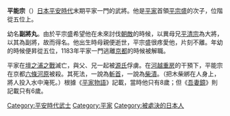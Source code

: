 {{unreferenced|time=2013-08-11T02:09:04+00:00}}
{{japanese|japanese=平 能宗|kana=たいら の よしむね|romaji=Taira no Yoshimune}}
'''平能宗'''（{{bd||1178年？|1185年6月6日|catIdx=P平}}）[[日本|日本]][[平安時代|平安時代]]末期平家一門的武將。他是[[平家|平家]]首領[[平宗盛|平宗盛]]的次子，位階從五位上。

幼名'''副將丸'''。由於平宗盛希望他在未來討伐[[朝敵|朝敵]]的時候，以異母兄[[平清宗|平清宗]]為大將，以其為副將，故而得名。他出生時母親便逝世，平宗盛很疼愛他，片刻不離。年幼的時候便昇從五位，1183年平家一門逃離[[京都|京都]]的時候被解職。

平家在[[壇之浦之戰|壇之浦之戰]]滅亡，與父、兄一起被[[源氏|源氏]]俘虜。在[[河越重房|河越重房]]的干預下，平能宗在京都[[六條河原|六條河原]]被殺。其死法，一說為[[斬首|斬首]]，一說為[[柴漬|柴漬]]。（把木柴綁在人身上，將人投入水中淹死。）根據《[[平家物語|平家物語]]》記載，當時他只有8歲；但《[[吾妻鏡|吾妻鏡]]》則記載只有6歲。

[[Category:平安時代武士|Category:平安時代武士]]
[[Category:平家|Category:平家]]
[[Category:被處決的日本人|Category:被處決的日本人]]